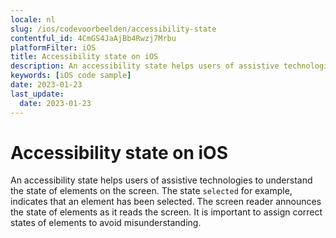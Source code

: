 ```yaml
---
locale: nl
slug: /ios/codevoorbeelden/accessibility-state
contentful_id: 4CmGS4JaAjBb4Rwzj7Mrbu
platformFilter: iOS
title: Accessibility state on iOS
description: An accessibility state helps users of assistive technologies to understand the state of elements on the screen.
keywords: [iOS code sample]
date: 2023-01-23
last_update:
  date: 2023-01-23
---
```


# Accessibility state on iOS

An accessibility state helps users of assistive technologies to understand the state of elements on the screen. The state `selected` for example, indicates that an element has been selected. The screen reader announces the state of elements as it reads the screen. It is important to assign correct states of elements to avoid misunderstanding.

<CodeSample id="accessibility-state" locale="nl" platform="ios"/>
